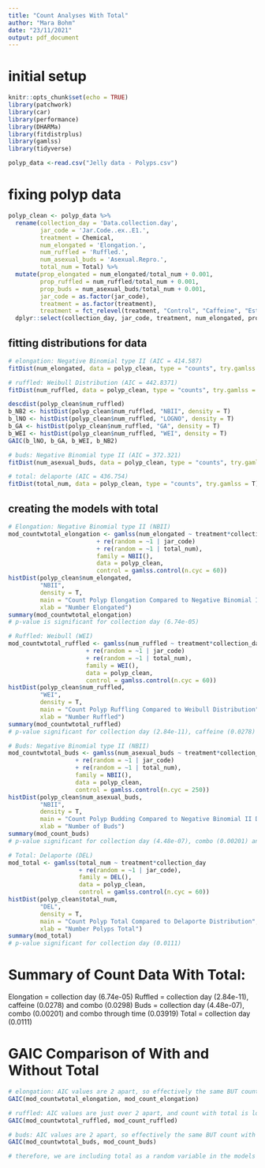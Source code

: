 ```yaml
---
title: "Count Analyses With Total"
author: "Mara Bohm"
date: "23/11/2021"
output: pdf_document
---
```



# initial setup

```r
knitr::opts_chunk$set(echo = TRUE)
library(patchwork)
library(car)
library(performance)
library(DHARMa)
library(fitdistrplus)
library(gamlss)
library(tidyverse)

polyp_data <-read.csv("Jelly data - Polyps.csv")
```


# fixing polyp data

```r

polyp_clean <- polyp_data %>%
  rename(collection_day = 'Data.collection.day', 
         jar_code = 'Jar.Code..ex..E1.', 
         treatment = Chemical, 
         num_elongated = 'Elongation.', 
         num_ruffled = 'Ruffled.', 
         num_asexual_buds = 'Asexual.Repro.', 
         total_num = Total) %>%
  mutate(prop_elongated = num_elongated/total_num + 0.001, 
         prop_ruffled = num_ruffled/total_num + 0.001, 
         prop_buds = num_asexual_buds/total_num + 0.001,
         jar_code = as.factor(jar_code),
         treatment = as.factor(treatment), 
         treatment = fct_relevel(treatment, "Control", "Caffeine", "Estradiol", "Combo"))  %>%
  dplyr::select(collection_day, jar_code, treatment, num_elongated, prop_elongated, num_ruffled, prop_ruffled, num_asexual_buds, prop_buds, total_num) 

```


## fitting distributions for data

```r

# elongation: Negative Binomial type II (AIC = 414.587)
fitDist(num_elongated, data = polyp_clean, type = "counts", try.gamlss = T)

# ruffled: Weibull Distribution (AIC = 442.8371)
fitDist(num_ruffled, data = polyp_clean, type = "counts", try.gamlss = T)

descdist(polyp_clean$num_ruffled)
b_NB2 <- histDist(polyp_clean$num_ruffled, "NBII", density = T)
b_lNO <- histDist(polyp_clean$num_ruffled, "LOGNO", density = T)
b_GA <- histDist(polyp_clean$num_ruffled, "GA", density = T)
b_WEI <- histDist(polyp_clean$num_ruffled, "WEI", density = T)
GAIC(b_lNO, b_GA, b_WEI, b_NB2)

# buds: Negative Binomial type II (AIC = 372.321)
fitDist(num_asexual_buds, data = polyp_clean, type = "counts", try.gamlss = T)

# total: delaporte (AIC = 436.754)
fitDist(total_num, data = polyp_clean, type = "counts", try.gamlss = T)

```


## creating the models with total

```r
# Elongation: Negative Binomial type II (NBII)
mod_countwtotal_elongation <- gamlss(num_elongated ~ treatment*collection_day 
                         + re(random = ~1 | jar_code)
                         + re(random = ~1 | total_num), 
                         family = NBII(), 
                         data = polyp_clean, 
                         control = gamlss.control(n.cyc = 60))
histDist(polyp_clean$num_elongated, 
         "NBII", 
         density = T, 
         main = "Count Polyp Elongation Compared to Negative Binomial II Distibution",
         xlab = "Number Elongated")
summary(mod_countwtotal_elongation)
# p-value is significant for collection day (6.74e-05)

# Ruffled: Weibull (WEI)
mod_countwtotal_ruffled <- gamlss(num_ruffled ~ treatment*collection_day 
                      + re(random = ~1 | jar_code)
                      + re(random = ~1 | total_num), 
                      family = WEI(), 
                      data = polyp_clean, 
                      control = gamlss.control(n.cyc = 60))
histDist(polyp_clean$num_ruffled, 
         "WEI", 
         density = T, 
         main = "Count Polyp Ruffling Compared to Weibull Distribution",
         xlab = "Number Ruffled")
summary(mod_countwtotal_ruffled)
# p-value significant for collection day (2.84e-11), caffeine (0.0278) and combo (0.0298)

# Buds: Negative Binomial type II (NBII)
mod_countwtotal_buds <- gamlss(num_asexual_buds ~ treatment*collection_day 
                   + re(random = ~1 | jar_code)
                   + re(random = ~1 | total_num), 
                   family = NBII(), 
                   data = polyp_clean, 
                   control = gamlss.control(n.cyc = 250))
histDist(polyp_clean$num_asexual_buds, 
         "NBII", 
         density = T, 
         main = "Count Polyp Budding Compared to Negative Binomial II Distibution",
         xlab = "Number of Buds")
summary(mod_count_buds)
# p-value significant for collection day (4.48e-07), combo (0.00201) and combo through time (0.03919)

# Total: Delaporte (DEL)
mod_total <- gamlss(total_num ~ treatment*collection_day 
                    + re(random = ~1 | jar_code), 
                    family = DEL(), 
                    data = polyp_clean, 
                    control = gamlss.control(n.cyc = 60))
histDist(polyp_clean$total_num,
         "DEL", 
         density = T, 
         main = "Count Polyp Total Compared to Delaporte Distribution",
         xlab = "Number Polyps Total")
summary(mod_total)
# p-value significant for collection day (0.0111)

```


# Summary of Count Data With Total:
Elongation = collection day (6.74e-05)
Ruffled = collection day (2.84e-11), caffeine (0.0278) and combo (0.0298)
Buds = collection day (4.48e-07), combo (0.00201) and combo through time (0.03919)
Total = collection day (0.0111)


# GAIC Comparison of With and Without Total

```r
# elongation: AIC values are 2 apart, so effectively the same BUT count with total is slightly lower at 333.33
GAIC(mod_countwtotal_elongation, mod_count_elongation)

# ruffled: AIC values are just over 2 apart, and count with total is lower at 348.9679
GAIC(mod_countwtotal_ruffled, mod_count_ruffled)

# buds: AIC values are 2 apart, so effectively the same BUT count with total is slightly lower at 293.8201
GAIC(mod_countwtotal_buds, mod_count_buds)

# therefore, we are including total as a random variable in the models

```


